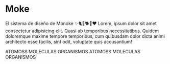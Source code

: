 
<Meta title='Moke' />

<style>{`
  .container-cards {
    display: flex;
    flex-direction: row;
    flex-wrap: wrap;
    align-content: center;
    justify-content: space-between;
  }


`}</style>

# Moke

El sistema de diseño de Monoke ✨🐈🐖🐕🐄❤️
Lorem, ipsum dolor sit amet consectetur adipisicing elit. Quasi ab temporibus necessitatibus. Quidem doloremque maxime tempore temporibus, cum quibusdam dolor dicta animi architecto esse facilis, sint odit, voluptate quis accusantium!

<div className='container-cards'>
  <Card>ATOMOSS</Card>
  <Card>MOLECULAS</Card>
  <Card>ORGANISMOS</Card>
  <Card>ATOMOSS</Card>
  <Card>MOLECULAS</Card>
  <Card>ORGANISMOS</Card>
</div>

